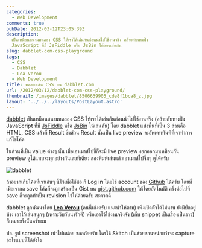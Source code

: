 ```yaml
---
categories:
  - Web Development
comments: true
pubDate: 2012-03-12T23:05:39Z
description:
  เป็นเหมือนสนามทดลอง CSS ให้เราได้เล่นกันก่อนนำไปใช้งานจริง คล้ายกับทางฝั่ง
  JavaScript ที่มี JsFiddle หรือ JsBin ให้ลองเล่นกัน
slug: dabblet-com-css-playground
tags:
  - CSS
  - Dabblet
  - Lea Verou
  - Web Development
title: ทดลองเล่น CSS บน dabblet.com
url: /2012/03/12/dabblet-com-css-playground/
thumbnail: /images/dabblet/8506639905_cde8f1bca8_z.jpg
layout: '../../../layouts/PostLayout.astro'
---
```


[dabblet](https://dabblet.com) เป็นเหมือนสนามทดลอง CSS ให้เราได้เล่นกันก่อนนำไปใช้งานจริง (คล้ายกับทางฝั่ง JavaScript ที่มี [JsFiddle](https://jsfiddle.net) หรือ [JsBin](https://jsbin.com) ให้เล่นกัน) โดย dabblet แบ่งพื้นที่เป็น 3 ส่วนคือ HTML, CSS แล้วก็ Result ซึ่งส่วน Result นั้นเป็น live preview จะอัพเดททันทีที่เราทำการแก้ไขโค้ด

ในส่วนที่เป็น value ต่างๆ นั้น เมื่อเอาเมาส์ไปชี้ก็จะมี live preview งอกออกมาเหมือนกัน preview ดูได้แทบจะทุกอย่างกันเลยทีเดียว ลองพิมพ์เล่นแล้วเอาเมาส์ไปจิ้มๆ ดูได้ครับ

![dabblet](/images/dabblet/8506639905_cde8f1bca8_z.jpg)

ถ้าอยากเก็บโค้ดที่เราเล่นๆ นี้ไว้เพื่อใช้ต่อ ก็ Log in โดยใช้ account ของ [Github](https://github.com) ได้ครับ โดยที่เมื่อเรากด save โค้ดก็จะถูกสร้างเป็น Gist บน [gist.github.com](https://gist.github.com) ให้โดยอัตโนมัติ ครั้งต่อไปที่ save ก็จะถูกทำเป็น revision ไว้ให้ด้วยครับ สะดวกดี

dabblet ถูกพัฒนาโดย **[Lea Verou](https://lea.verou.me/)** (คนนี้เก่งครับ แนะนำให้ตาม) เพิ่งเปิดตัวได้ไม่นาน ยังมีบั๊กอยู่บ้าง เอาไว้เล่นสนุกๆ (เพราะวึบวับน่ารักดี) หรือเอาไว้ใช้งานจริงจัง (เก็บ snippet เป็นเรื่องเป็นราว) ก็เหมาะทั้งนั้นครับผม

ปล. รูป screenshot เน่าไปหน่อย ขออภัยครับ ใครใช้ Skitch เป็นช่วยสอนหน่อยว่าจะ capture อะไรแบบนี้ได้ยังไง
